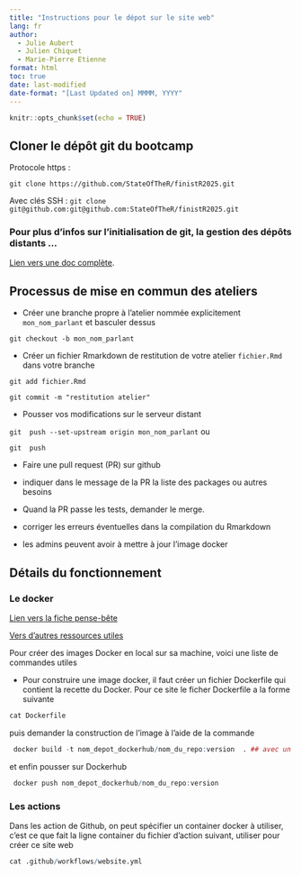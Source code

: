 ```yaml
---
title: "Instructions pour le dépot sur le site web"
lang: fr
author: 
  - Julie Aubert
  - Julien Chiquet
  - Marie-Pierre Etienne
format: html
toc: true
date: last-modified
date-format: "[Last Updated on] MMMM, YYYY"
---
```




```r
knitr::opts_chunk$set(echo = TRUE)
```
## Cloner le dépôt git du bootcamp

Protocole https :

`git clone https://github.com/StateOfTheR/finistR2025.git`

Avec clés SSH :
`git clone git@github.com:git@github.com:StateOfTheR/finistR2025.git`

### Pour plus d'infos sur l'initialisation de git, la gestion des dépôts distants ...
[Lien vers une doc complète](https://docs.github.com/fr/get-started/getting-started-with-git/managing-remote-repositories).

## Processus de mise en commun des ateliers

* Créer une branche propre à l'atelier nommée explicitement `mon_nom_parlant` et basculer dessus

` git checkout -b mon_nom_parlant` 

*  Créer un fichier Rmarkdown de restitution de votre atelier `fichier.Rmd` dans votre branche

` git add fichier.Rmd `

` git commit -m "restitution atelier" `

* Pousser vos modifications sur le serveur distant
 
` git  push --set-upstream origin mon_nom_parlant` ou 

` git  push ` 

* Faire une pull request (PR) sur github

- indiquer dans le message de la PR la liste des packages ou autres besoins

* Quand la PR passe les tests, demander le merge.

- corriger les erreurs éventuelles dans la compilation du Rmarkdown
- les admins peuvent avoir à mettre à jour l'image docker


## Détails du fonctionnement


### Le docker 

[Lien vers la fiche pense-bête](https://docs.docker.com/get-started/docker_cheatsheet.pdf)

[Vers d'autres ressources utiles](https://dockerlabs.collabnix.com/docker/cheatsheet/)

Pour créer des images Docker en local sur sa machine, voici une liste de commandes utiles

- Pour construire une image docker, il faut créer un fichier Dockerfile qui contient la recette du Docker. Pour ce site le ficher Dockerfile a la forme suivante

```r
cat Dockerfile
```

puis demander la construction  de  l'image à l'aide de la commande

```r
 docker build -t nom_depot_dockerhub/nom_du_repo:version  . ## avec un nom
```

et enfin pousser sur  Dockerhub

```r

 docker push nom_depot_dockerhub/nom_du_repo:version
```


### Les actions

Dans les action de Github, on peut spécifier un container docker à utiliser, c'est ce que fait la ligne container du fichier d'action suivant, utiliser pour créer ce site web


```r
cat .github/workflows/website.yml 
```



